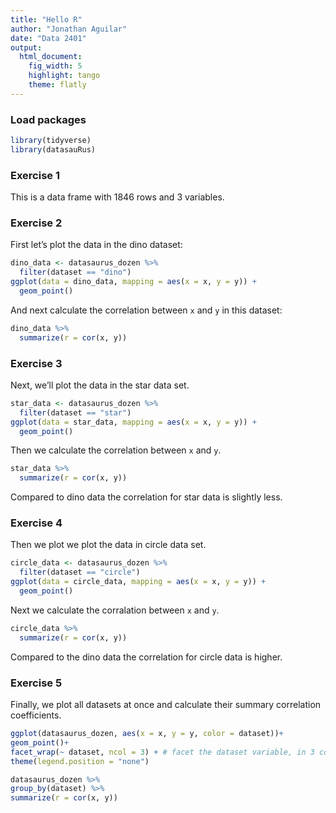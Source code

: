 ```yaml
---
title: "Hello R"
author: "Jonathan Aguilar"
date: "Data 2401"
output: 
  html_document: 
    fig_width: 5
    highlight: tango
    theme: flatly
---
```


### Load packages

```r
library(tidyverse) 
library(datasauRus)
```


### Exercise 1

This is a data frame with 1846 rows and 3 variables.

### Exercise 2

First let's plot the data in the dino dataset:

```r
dino_data <- datasaurus_dozen %>%
  filter(dataset == "dino")
ggplot(data = dino_data, mapping = aes(x = x, y = y)) +
  geom_point()
```

And next calculate the correlation between `x` and `y` in this dataset:

```r
dino_data %>%
  summarize(r = cor(x, y))
```

### Exercise 3

Next, we'll plot the data in the star data set.

```r
star_data <- datasaurus_dozen %>%
  filter(dataset == "star")
ggplot(data = star_data, mapping = aes(x = x, y = y)) +
  geom_point()
```

Then we calculate the correlation between `x` and `y`.
 
```r
star_data %>%
  summarize(r = cor(x, y))
```
Compared to dino data the correlation for star data is slightly less.

### Exercise 4

Then we plot we plot the data in circle data set.

```r
circle_data <- datasaurus_dozen %>%
  filter(dataset == "circle")
ggplot(data = circle_data, mapping = aes(x = x, y = y)) +
  geom_point()
```

Next we calculate the corralation between `x` and `y`.

```r
circle_data %>%
  summarize(r = cor(x, y))
```

Compared to the dino data the correlation for circle data is higher.

### Exercise 5

Finally, we plot all datasets at once and calculate their summary correlation coefficients.

```r
ggplot(datasaurus_dozen, aes(x = x, y = y, color = dataset))+
geom_point()+
facet_wrap(~ dataset, ncol = 3) + # facet the dataset variable, in 3 cols
theme(legend.position = "none")
```

```r
datasaurus_dozen %>%
group_by(dataset) %>%
summarize(r = cor(x, y))
```